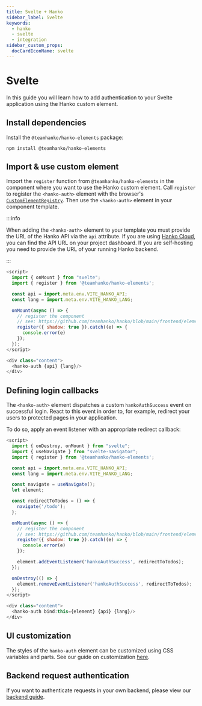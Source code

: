 ```yaml
---
title: Svelte + Hanko
sidebar_label: Svelte
keywords:
  - hanko
  - svelte
  - integration
sidebar_custom_props:
  docCardIconName: svelte
---
```


# Svelte

In this guide you will learn how to add authentication to your Svelte application using the Hanko custom element.

## Install dependencies
Install the `@teamhanko/hanko-elements` package:

```shell npm2yarn
npm install @teamhanko/hanko-elements
```

## Import & use custom element

Import the `register` function from `@teamhanko/hanko-elements` in the component where you want to use the
Hanko custom element. Call `register` to register the `<hanko-auth>` element with the browser's
[`CustomElementRegistry`](https://developer.mozilla.org/de/docs/Web/API/CustomElementRegistry).
Then use the `<hanko-auth>` element in your component template.

:::info

When adding the `<hanko-auth>` element to your template you must provide the URL of the Hanko API via the `api`
attribute. If you are using [Hanko Cloud](https://cloud.hanko.io), you can find the API URL on your project dashboard.
If you are self-hosting you need to provide the URL of your running Hanko backend.

:::

```js title="Login.svelte" showLineNumbers
<script>
  import { onMount } from "svelte";
  import { register } from '@teamhanko/hanko-elements';

  const api = import.meta.env.VITE_HANKO_API;
  const lang = import.meta.env.VITE_HANKO_LANG;

  onMount(async () => {
    // register the component
    // see: https://github.com/teamhanko/hanko/blob/main/frontend/elements/README.md#script
    register({ shadow: true }).catch((e) => {
      console.error(e)
    });
  });
</script>

<div class="content">
  <hanko-auth {api} {lang}/>
</div>
```

## Defining login callbacks

The `<hanko-auth>` element dispatches a custom `hankoAuthSuccess` event on successful login. React to this
event in order to, for example, redirect your users to protected pages in your application.

To do so, apply an event listener with an appropriate redirect callback:

```js {2-3,9-14,23,26-28,32} title="Login.svelte" showLineNumbers
<script>
  import { onDestroy, onMount } from "svelte";
  import { useNavigate } from "svelte-navigator";
  import { register } from '@teamhanko/hanko-elements';

  const api = import.meta.env.VITE_HANKO_API;
  const lang = import.meta.env.VITE_HANKO_LANG;

  const navigate = useNavigate();
  let element;

  const redirectToTodos = () => {
    navigate('/todo');
  };

  onMount(async () => {
    // register the component
    // see: https://github.com/teamhanko/hanko/blob/main/frontend/elements/README.md#script
    register({ shadow: true }).catch((e) => {
      console.error(e)
    });

    element.addEventListener('hankoAuthSuccess', redirectToTodos);
  });

  onDestroy(() => {
    element.removeEventListener('hankoAuthSuccess', redirectToTodos);
  });
</script>

<div class="content">
  <hanko-auth bind:this={element} {api} {lang}/>
</div>
```

## UI customization

The styles of the `hanko-auth` element can be customized using CSS variables and parts. See our guide
on customization [here](https://github.com/teamhanko/hanko/tree/main/frontend/elements#ui-customization).

## Backend request authentication

If you want to authenticate requests in your own backend, please view our [backend guide](/guides/backend).
